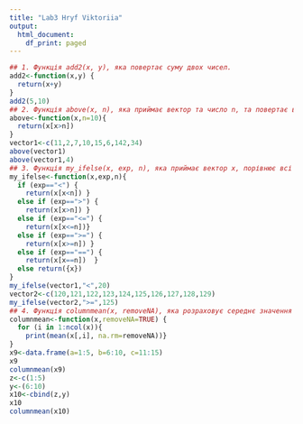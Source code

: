 ---
title: "Lab3 Hryf Viktoriia"
output:
  html_document:
    df_print: paged
---

```{r}
## 1. Функція add2(x, y), яка повертає суму двох чисел.
add2<-function(x,y) {
  return(x+y)
}
add2(5,10)
## 2. Функція above(x, n), яка приймає вектор та число n, та повертає всі елементи вектору, які більше n. По замовчуванню n = 10.
above<-function(x,n=10){
  return(x[x>n])
}
vector1<-c(11,2,7,10,15,6,142,34)
above(vector1)
above(vector1,4)
## 3. Функція my_ifelse(x, exp, n), яка приймає вектор x, порівнює всі його елементи за допомогою exp з n, та повертає елементи вектору, які відповідають умові expression. Наприклад, my_ifelse(x, “>”, 0) повертає всі елементи x, які більші 0. Exp може дорівнювати “<”, “>”, “<=”, “>=”, “==”. Якщо exp не співпадає ні з одним з цих виразів, повертається вектор x.
my_ifelse<-function(x,exp,n){
  if (exp=="<") {
    return(x[x<n]) }
  else if (exp==">") {
    return(x[x>n]) }
  else if (exp=="<=") {
    return(x[x<=n])}
  else if (exp==">=") {
    return(x[x>=n]) }
  else if (exp=="==") {
    return(x[x==n])  }
  else return({x})
}
my_ifelse(vector1,"<",20)
vector2<-c(120,121,122,123,124,125,126,127,128,129)
my_ifelse(vector2,">=",125)
## 4. Функція columnmean(x, removeNA), яка розраховує середнє значення (mean) по кожному стовпцю матриці, або data frame. Логічний параметр removeNA вказує, чи видаляти NA значення. По замовчуванню він дорівнює TRUE.
columnmean<-function(x,removeNA=TRUE) {
  for (i in 1:ncol(x)){
    print(mean(x[,i], na.rm=removeNA))}
}
x9<-data.frame(a=1:5, b=6:10, c=11:15)
x9
columnmean(x9)
z<-c(1:5)
y<-(6:10)
x10<-cbind(z,y)
x10
columnmean(x10)
```

